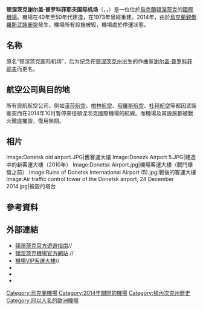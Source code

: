 {{Airport infobox
| airport_name     = 顿涅茨克谢尔盖·普罗科菲耶夫国际机场<br>Donetsk Serhiy Prokofiev International Airport
| nativename       = Міжнародний аеропорт "Донецьк"
| photo            = Ruins of Donetsk International airport (16).jpg
| photosize        = 250
| caption          = 摄于2014年12月
| IATA             = DOK
| ICAO             = UKCC
<center>{{Location map|Ukraine|width=275|float=center
|caption=|mark=Airplane_silhouette.svg|marksize=10
|label=DOK|position=right
|lat_deg=48|lat_min=04|lat_sec=25|lat_dir=N
|lon_deg=37|lon_min=44|lon_sec=23|lon_dir=E
}}<small>機場位置</small></center>
| FAA              = 
| LID              = 
| type             = 民用
| run by           = 
| city             = [[烏克蘭|烏克蘭]][[頓涅茨克|頓涅茨克]]
| distance_to_city =
| location         = 烏克蘭頓涅茨克
| elevation        = 791英尺/241米
| hub              =
| opened           = 
| closed           = 
| website          = [http://www.airport.dn.ua/ www.airport.dn.ua]
| coordinates      = {{Coord|48|04|25|N|37|44|23|E|type:airport|display=inline,title}}
| runway1_heading  = 08/26
| runway1_feet     = 13,123
| runway1_meter    = 4,000
| runway1_surface  = [[混凝土|混凝土]]
| footnotes        = 
}}
'''顿涅茨克谢尔盖·普罗科菲耶夫国际机场'''（{{lang-en|Donetsk Serhiy Prokofiev International Airport}}，{{lang-uk|Міжнародний аеропорт "Донецьк"}}，{{airport codes|DOK|UKCC}}）是一位位於[[烏克蘭|烏克蘭]][[頓涅茨克|頓涅茨克]]的[[國際機場|國際機場]]。機場在40年至50年代建造，在1973年曾經重建。2014年，由於[[2014年烏克蘭親俄羅斯武裝衝突|烏克蘭親俄羅斯武裝衝突]]發生，機場所有設施被毀，機場處於停運狀態。

==名称==
原名“顿涅茨克国际机场”，后为纪念在[[顿涅茨克州|顿涅茨克州]]出生的作曲家[[谢尔盖·普罗科菲耶夫|谢尔盖·普罗科菲耶夫]]而更名。

==航空公司與目的地==
所有民航航空公司，例如[[漢莎航空|漢莎航空]]、[[柏林航空|柏林航空]]、[[俄羅斯航空|俄羅斯航空]]、[[杜拜航空|杜拜航空]]等都因武裝衝突而在2014年10月暫停來往頓涅茨克國際機場的航線。而機場及其設施都被戰火徹底摧毀，復用無期。

==相片==
<gallery perrow="6">
Image:Donetsk old airport.JPG|舊客運大樓
Image:Donezk Airport 5.JPG|建造中的新客運大樓（2010年）
Image:Donetsk Airport.jpg|機場客運大樓（戰鬥爆發之前）
Image:Ruins of Donetsk International Airport (5).jpg|戰後的客運大樓
Image:Air traffic control tower of the Donetsk airport, 24 December 2014.jpg|被毀的塔台
</gallery>

==參考資料==
{{reflist}}

==外部連結==
{{commonscat|Donetsk International Airport}}
*[https://web.archive.org/web/20110813155218/http://citylife.donetsk.ua/ 頓涅茨克官方遊遊指南]{{en}}/{{uk}}/{{ru}}
*[http://www.airport.dn.ua/ 頓涅茨克機場官方網站] {{Wayback|url=http://www.airport.dn.ua/ |date=20210412051117 }}{{en}}/{{uk}}/{{ru}}
*[https://web.archive.org/web/20070309201102/http://www.vip-terminal.dn.ua/ 機場VIP客運大樓]{{en}}/{{uk}}/{{ru}}
*{{WAD|UKCC|source=[[DAFIF|DAFIF]]}}
*{{GCM|UKCC|source=[[DAFIF|DAFIF]]}}
*{{NWS-current|UKCC}}

{{烏克蘭機場}}

[[Category:烏克蘭機場|Category:烏克蘭機場]]
[[Category:2014年關閉的機場|Category:2014年關閉的機場]]
[[Category:頓內次克州歷史|Category:頓內次克州歷史]]
[[Category:冠以人名的歐洲機場|Category:冠以人名的歐洲機場]]
